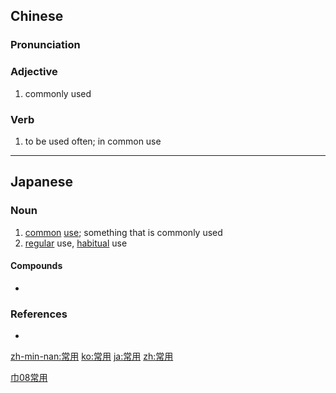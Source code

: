 ==Chinese==
{{zh-forms}}

===Pronunciation===
{{zh-pron
|m=chángyòng
|c=soeng4 jung6
|mn=siông-iōng/siông-ēng
|cat=a,v
}}

===Adjective===
{{zh-adj}}

# commonly used

===Verb===
{{zh-verb}}

# to be used often; in common use

[[Category:Advanced Mandarin|巾08常用]]

----

==Japanese==
{{ja-kanjitab|じょう|よう|yomi=on}}

===Noun===
{{ja-noun|じょうよう}}

# [[common]] [[use]]; something that is commonly used
# [[regular]] use, [[habitual]] use

====Compounds====
* {{ja-r|常用者|じょうようしゃ}}

===References===
* {{R:Shogakukan}}

[[zh-min-nan:常用]]
[[ko:常用]]
[[ja:常用]]
[[zh:常用]]